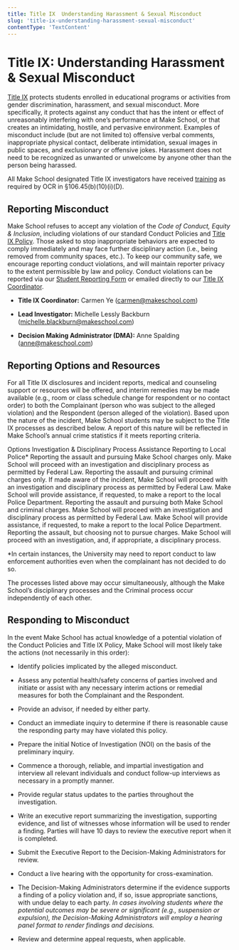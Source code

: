```yaml
---
title: Title IX  Understanding Harassment & Sexual Misconduct
slug: 'title-ix-understanding-harassment-sexual-misconduct'
contentType: 'TextContent'
---
```


# Title IX: Understanding Harassment & Sexual Misconduct

[Title IX](https://www.dominican.edu/about/safety-and-emergency-information/sexual-misconduct-title-ix-and-discrimination)
protects students enrolled in educational programs or activities from gender discrimination,
harassment, and sexual misconduct. More specifically, it protects against any conduct that has the
intent or effect of unreasonably interfering with one’s performance at Make School, or that creates
an intimidating, hostile, and pervasive environment. Examples of misconduct include (but are not
limited to) offensive verbal comments, inappropriate physical contact, deliberate intimidation,
sexual images in public spaces, and exclusionary or offensive jokes. Harassment does not need to be
recognized as unwanted or unwelcome by anyone other than the person being harassed.

All Make School designated Title IX investigators have received
[training](https://icslawyer.com/posting-for-review-higher-ed-investigator-level-1-two-day/) as
required by OCR in §106.45(b)(10)(i)(D).

## Reporting Misconduct

Make School refuses to accept any violation of the _Code of Conduct, Equity & Inclusion_, including
violations of our standard Conduct Policies and
[Title IX Policy](https://www.dominican.edu/sites/default/files/2020-11/title_ix_policy_dhr_policy_for_employees-after-aug14.pdf).
Those asked to stop inappropriate behaviors are expected to comply immediately and may face further
disciplinary action (i.e., being removed from community spaces, etc.). To keep our community safe,
we encourage reporting conduct violations, and will maintain reporter privacy to the extent
permissible by law and policy. Conduct violations can be reported via our
[Student Reporting Form](http://make.sc/student-reporting-form) or emailed directly to our
[Title IX Coordinator](mailto:student.affairs@makeschool.com).

- **Title IX Coordinator:** Carmen Ye ([carmen@makeschool.com](mailto:carmen@makeschool.com))

- **Lead Investigator:** Michelle Lessly Backburn
  ([michelle.blackburn@makeschool.com](mailto:michelle.blackburn@makeschool.com))

- **Decision Making Administrator (DMA):** Anne Spalding
  ([anne@makeschool.com](mailto:anne@makeschool.com))

## Reporting Options and Resources

For all Title IX disclosures and incident reports, medical and counseling support or resources will
be offered, and interim remedies may be made available (e.g., room or class schedule change for
respondent or no contact order) to both the Complainant (person who was subject to the alleged
violation) and the Respondent (person alleged of the violation). Based upon the nature of the
incident, Make School students may be subject to the Title IX processes as described below. A report
of this nature will be reflected in Make School’s annual crime statistics if it meets reporting
criteria.

Options Investigation & Disciplinary Process Assistance Reporting to Local Police\* Reporting the
assault and pursuing Make School charges only. Make School will proceed with an investigation and
disciplinary process as permitted by Federal Law. Reporting the assault and pursuing criminal
charges only. If made aware of the incident, Make School will proceed with an investigation and
disciplinary process as permitted by Federal Law. Make School will provide assistance, if requested,
to make a report to the local Police Department. Reporting the assault and pursuing both Make School
and criminal charges. Make School will proceed with an investigation and disciplinary process as
permitted by Federal Law. Make School will provide assistance, if requested, to make a report to the
local Police Department. Reporting the assault, but choosing not to pursue charges. Make School will
proceed with an investigation, and, if appropriate, a disciplinary process.

\*In certain instances, the University may need to report conduct to law enforcement authorities
even when the complainant has not decided to do so.

The processes listed above may occur simultaneously, although the Make School’s disciplinary
processes and the Criminal process occur independently of each other.

## Responding to Misconduct

In the event Make School has actual knowledge of a potential violation of the Conduct Policies and
Title IX Policy, Make School will most likely take the actions (not necessarily in this order):

- Identify policies implicated by the alleged misconduct.

- Assess any potential health/safety concerns of parties involved and initiate or assist with any
  necessary interim actions or remedial measures for both the Complainant and the Respondent.

- Provide an advisor, if needed by either party.

- Conduct an immediate inquiry to determine if there is reasonable cause the responding party may
  have violated this policy.

- Prepare the initial Notice of Investigation (NOI) on the basis of the preliminary inquiry.

- Commence a thorough, reliable, and impartial investigation and interview all relevant individuals
  and conduct follow-up interviews as necessary in a promptly manner.

- Provide regular status updates to the parties throughout the investigation.

- Write an executive report summarizing the investigation, supporting evidence, and list of
  witnesses whose information will be used to render a finding. Parties will have 10 days to review
  the executive report when it is completed.

- Submit the Executive Report to the Decision-Making Administrators for review.

- Conduct a live hearing with the opportunity for cross-examination.

- The Decision-Making Administrators determine if the evidence supports a finding of a policy
  violation and, if so, issue appropriate sanctions, with undue delay to each party. _In cases
  involving students where the potential outcomes may be severe or significant (e.g., suspension or
  expulsion), the Decision-Making Administrators will employ a hearing panel format to render
  findings and decisions._

- Review and determine appeal requests, when applicable.
